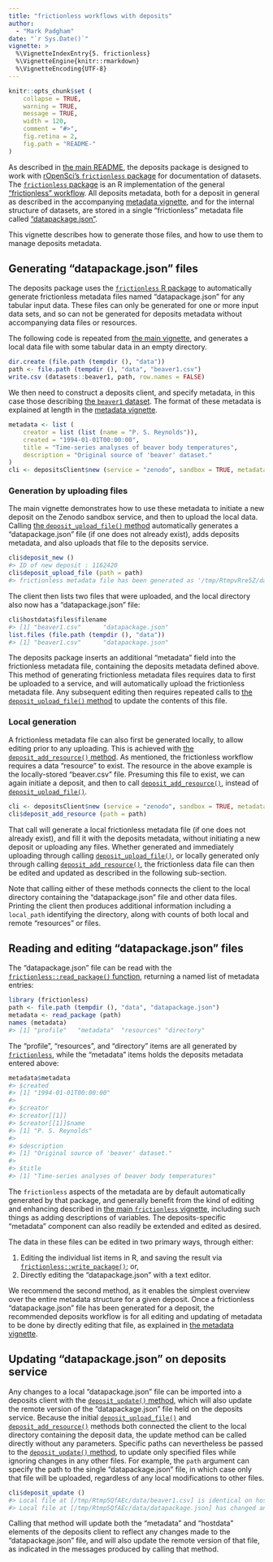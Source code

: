 ```yaml
---
title: "frictionless workflows with deposits"
author: 
  - "Mark Padgham"
date: "`r Sys.Date()`"
vignette: >
  %\VignetteIndexEntry{5. frictionless}
  %\VignetteEngine{knitr::rmarkdown}
  %\VignetteEncoding{UTF-8}
---
```


```r
knitr::opts_chunk$set (
    collapse = TRUE,
    warning = TRUE,
    message = TRUE,
    width = 120,
    comment = "#>",
    fig.retina = 2,
    fig.path = "README-"
)
```

As described in [the main
README](https://docs.ropensci.org/deposits/index.html#the-deposits-workflow),
the deposits package is designed to work with [rOpenSci's `frictionless`
package](https://docs.ropensci.org/frictionless) for documentation of datasets.
The [`frictionless` package](https://docs.ropensci.org/frictionless) is an R
implementation of the general ["frictionless"
workflow](https://frictionlessdata.io). All deposits metadata, both for a
deposit in general as described in the accompanying [metadata
vignette](https://docs.ropensci.org/deposits/articles/metadata.html), and for
the internal structure of datasets, are stored in a single "frictionless"
metadata file called
["datapackage.json"](https://frictionlessdata.io/blog/2016/07/21/publish-any/#_2-add-a-datapackage-json-file).

This vignette describes how to generate those files, and how to use them to
manage deposits metadata.

## Generating "datapackage.json" files

The deposits package uses the [`frictionless` R
package](https://docs.ropensci.org/frictionless) to automatically generate
frictionless metadata files named "datapackage.json" for any tabular input
data. These files can only be generated for one or more input data sets, and so
can not be generated for deposits metadata without accompanying data files or
resources.

The following code is repeated from [the main
vignette](https://docs.ropensci.org/deposits/articles/deposits.html), and
generates a local data file with some tabular data in an empty directory.

```r
dir.create (file.path (tempdir (), "data"))
path <- file.path (tempdir (), "data", "beaver1.csv")
write.csv (datasets::beaver1, path, row.names = FALSE)
```

We then need to construct a deposits client, and specify metadata, in this
case those describing [the `beaver1`
dataset](https://stat.ethz.ch/R-manual/R-devel/library/datasets/html/beavers.html).
The format of these metadata is explained at length in the [metadata
vignette](https://docs.ropensci.org/deposits/articles/metadata.html).

```r
metadata <- list (
    creator = list (list (name = "P. S. Reynolds")),
    created = "1994-01-01T00:00:00",
    title = "Time-series analyses of beaver body temperatures",
    description = "Original source of 'beaver' dataset."
)
cli <- depositsClient$new (service = "zenodo", sandbox = TRUE, metadata = metadata)
```

### Generation by uploading files

The main vignette demonstrates how to use these metadata to initiate a new
deposit on the Zenodo sandbox service, and then to upload the local data.
Calling [the `deposit_upload_file()`
method](https://docs.ropensci.org/deposits/reference/depositsClient.html#method-deposit-upload-file-)
automatically generates a "datapackage.json" file (if one does not already
exist), adds deposits metadata, and also uploads that file to the deposits
service.

```r
cli$deposit_new ()
#> ID of new deposit : 1162420
cli$deposit_upload_file (path = path)
#> frictionless metadata file has been generated as '/tmp/RtmpvRre5Z/data/datapackage.json'
```

The client then lists two files that were uploaded, and the local directory
also now has a "datapackage.json" file:

```r
cli$hostdata$files$filename
#> [1] "beaver1.csv"      "datapackage.json"
list.files (file.path (tempdir (), "data"))
#> [1] "beaver1.csv"      "datapackage.json"
```

The deposits package inserts an additional "metadata" field into the
frictionless metadata file, containing the deposits metadata defined above.
This method of generating frictionless metadata files requires data to first be
uploaded to a service, and will automatically upload the frictionless metadata
file. Any subsequent editing then requires repeated calls to [the
`deposit_upload_file()`
method](https://docs.ropensci.org/deposits/reference/depositsClient.html#method-deposit-upload-file-)
to update the contents of this file.

### Local generation 

A frictionless metadata file can also first be generated locally, to allow
editing prior to any uploading. This is achieved with [the
`deposit_add_resource()`
method](https://docs.ropensci.org/deposits/reference/depositsClient.html#method-deposit-add-resource-).
As mentioned, the frictionless workflow requires a data "resource" to exist.
The resource in the above example is the locally-stored "beaver.csv" file.
Presuming this file to exist, we can again initiate a deposit, and then to call
[`deposit_add_resource()`](https://docs.ropensci.org/deposits/reference/depositsClient.html#method-deposit-add-resource-),
instead of
[`deposit_upload_file()`](https://docs.ropensci.org/deposits/reference/depositsClient.html#method-deposit-upload-file-).

```r
cli <- depositsClient$new (service = "zenodo", sandbox = TRUE, metadata = metadata)
cli$deposit_add_resource (path = path)
```

That call will generate a local frictionless metadata file (if one does not
already exist), and fill it with the deposits metadata, without initiating a
new deposit or uploading any files. Whether generated and immediately uploading
through calling
[`deposit_upload_file()`](https://docs.ropensci.org/deposits/reference/depositsClient.html#method-deposit-upload-file-),
or locally generated only through calling
[`deposit_add_resource()`](https://docs.ropensci.org/deposits/reference/depositsClient.html#method-deposit-add-resource-),
the frictionless data file can then be edited and updated as described in the
following sub-section.

Note that calling either of these methods connects the client to the local
directory containing the "datapackage.json" file and other data files. Printing
the client then produces additional information including a `local_path`
identifying the directory, along with counts of both local and remote
"resources" or files.


## Reading and editing "datapackage.json" files

The "datapackage.json" file can be read with the
[`frictionless::read_package()`
function](https://docs.ropensci.org/frictionless/reference/read_package.html),
returning a named list of metadata entries:

```r
library (frictionless)
path <- file.path (tempdir (), "data", "datapackage.json")
metadata <- read_package (path)
names (metadata)
#> [1] "profile"   "metadata"  "resources" "directory"
```

The "profile", "resources", and "directory" items are all generated by
[`frictionless`](https://docs.ropensci.org/frictionless/), while the "metadata"
items holds the deposits metadata entered above:

```r
metadata$metadata
#> $created
#> [1] "1994-01-01T00:00:00"
#>
#> $creator
#> $creator[[1]]
#> $creator[[1]]$name
#> [1] "P. S. Reynolds"
#>
#> $description
#> [1] "Original source of 'beaver' dataset."
#>
#> $title
#> [1] "Time-series analyses of beaver body temperatures"
```

The `frictionless` aspects of the metadata are by default automatically
generated by that package, and generally benefit from the kind of editing and
enhancing described in [the main `frictionless`
vignette](https://docs.ropensci.org/frictionless/articles/frictionless.html#create-and-edit-a-data-package),
including such things as adding descriptions of variables. The
deposits-specific "metadata" component can also readily be extended and
edited as desired.

The data in these files can be edited in two primary ways, through either:

1. Editing the individual list items in R, and saving the result via
   [`frictionless::write_package()`](https://docs.ropensci.org/frictionless/reference/write_package.html);
   or,
2. Directly editing the "datapackage.json" with a text editor.

We recommend the second method, as it enables the simplest overview over the
entire metadata structure for a given deposit. Once a frictionless
"datapackage.json" file has been generated for a deposit, the recommended
deposits workflow is for all editing and updating of metadata to be done by
directly editing that file, as explained in [the metadata
vignette](https://docs.ropensci.org/deposits/articles/metadata.html).

## Updating "datapackage.json" on deposits service

Any changes to a local "datapackage.json" file can be imported into a deposits
client with the [`deposit_update()`
method](https://docs.ropensci.org/deposits/reference/depositsClient.html#method-deposit-update-),
which will also update the remote version of the "datapackage.json" file held
on the deposits service. Because the initial
[`deposit_upload_file()`](https://docs.ropensci.org/deposits/reference/depositsClient.html#method-deposit-upload-file-)
and
[`deposit_add_resource()`](https://docs.ropensci.org/deposits/reference/depositsClient.html#method-deposit-add-resource-)
methods both connected the client to the local directory containing the deposit
data, the update method can be called directly without any parameters. Specific
paths can nevertheless be passed to the [`deposit_update()`
method](https://docs.ropensci.org/deposits/reference/depositsClient.html#method-deposit-update-),
to update only specified files while ignoring changes in any other files. For
example, the `path` argument can specify the path to the single
"datapackage.json" file, in which case only that file will be uploaded,
regardless of any local modifications to other files.

```r
cli$deposit_update ()
#> Local file at [/tmp/Rtmp5QfAEc/data/beaver1.csv] is identical on host and will not be uploaded.
#> Local file at [/tmp/Rtmp5QfAEc/data/datapackage.json] has changed and will now be uploaded.
```

Calling that method will update both the "metadata" and "hostdata" elements of
the deposits client to reflect any changes made to the "datapackage.json" file,
and will also update the remote version of that file, as indicated in the
messages produced by calling that method.
